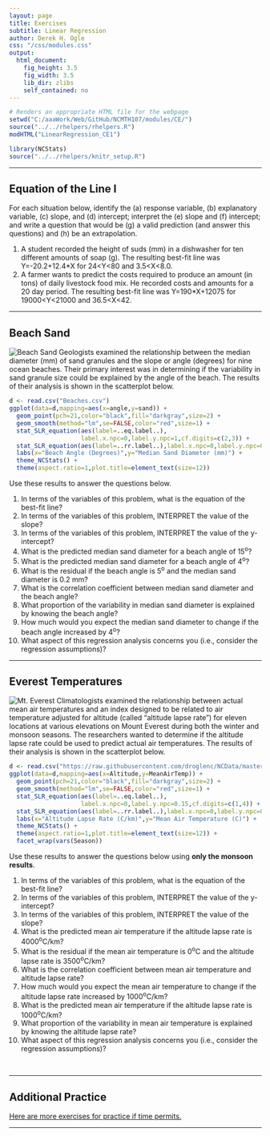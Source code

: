 ```yaml
---
layout: page
title: Exercises
subtitle: Linear Regression
author: Derek H. Ogle
css: "/css/modules.css"
output:
  html_document:
    fig_height: 3.5
    fig_width: 3.5
    lib_dir: zlibs
    self_contained: no
---
```


```r
# Renders an appropriate HTML file for the webpage
setwd("C:/aaaWork/Web/GitHub/NCMTH107/modules/CE/")
source("../../rhelpers/rhelpers.R")
modHTML("LinearRegression_CE1")
```

```r
library(NCStats)
source("../../rhelpers/knitr_setup.R")
```

----

## Equation of the Line I

For each situation below, identify the (a) response variable, (b) explanatory variable, (c) slope, and (d) intercept; interpret the (e) slope and (f) intercept; and write a question that would be (g) a valid prediction (and answer this questions) and (h) be an extrapolation.

1. A student recorded the height of suds (mm) in a dishwasher for ten different amounts of soap (g). The resulting best-fit line was Y=-20.2+12.4*X for 24<Y<80 and 3.5<X<8.0.
1. A farmer wants to predict the costs required to produce an amount (in tons) of daily livestock food mix. He recorded costs and amounts for a 20 day period. The resulting best-fit line was Y=190*X+12075 for 19000<Y<21000 and 36.5<X<42.

----

## Beach Sand
<img src="http://derekogle.com/NCMTH107/modules/CE/zimgs/beaches.jpg" alt="Beach Sand" class="img-right">
Geologists examined the relationship between the median diameter (mm) of sand granules and the slope or angle (degrees) for nine ocean beaches. Their primary interest was in determining if the variability in sand granule size could be explained by the angle of the beach. The results of their analysis is shown in the scatterplot below.

```r
d <- read.csv("Beaches.csv")
ggplot(data=d,mapping=aes(x=angle,y=sand)) +
  geom_point(pch=21,color="black",fill="darkgray",size=2) +
  geom_smooth(method="lm",se=FALSE,color="red",size=1) +
  stat_SLR_equation(aes(label=..eq.label..),
                    label.x.npc=0,label.y.npc=1,cf.digits=c(2,3)) +
  stat_SLR_equation(aes(label=..rr.label..),label.x.npc=0,label.y.npc=0.90) +
  labs(x="Beach Angle (Degrees)",y="Median Sand Diameter (mm)") +
  theme_NCStats() +
  theme(aspect.ratio=1,plot.title=element_text(size=12))
```

Use these results to answer the questions below.

1. In terms of the variables of this problem, what is the equation of the best-fit line?
1. In terms of the variables of this problem, INTERPRET the value of the slope?
1. In terms of the variables of this problem, INTERPRET the value of the y-intercept?
1. What is the predicted median sand diameter for a beach angle of 15<sup>o</sup>?
1. What is the predicted median sand diameter for a beach angle of 4<sup>o</sup>?
1. What is the residual if the beach angle is 5<sup>o</sup> and the median sand diameter is 0.2 mm?
1. What is the correlation coefficient between median sand diameter and the beach angle?
1. What proportion of the variability in median sand diameter is explained by knowing the beach angle?
1. How much would you expect the median sand diameter to change if the beach angle increased by 4<sup>o</sup>?
1. What aspect of this regression analysis concerns you (i.e., consider the regression assumptions)?

----

## Everest Temperatures
<img src="http://derekogle.com/NCMTH107/modules/CE/zimgs/MtEverest.jpg" alt="Mt. Everest" class="img-right">
Climatologists examined the relationship between actual mean air temperatures and an index designed to be related to air temperature adjusted for altitude (called "altitude lapse rate") for eleven locations at various elevations on Mount Everest during both the winter and monsoon seasons. The researchers wanted to determine if the altitude lapse rate could be used to predict actual air temperatures. The results of their analysis is shown in the scatterplot below.

```r
d <- read.csv("https://raw.githubusercontent.com/droglenc/NCData/master/EverestTemps.csv")
ggplot(data=d,mapping=aes(x=Altitude,y=MeanAirTemp)) +
  geom_point(pch=21,color="black",fill="darkgray",size=2) +
  geom_smooth(method="lm",se=FALSE,color="red",size=1) +
  stat_SLR_equation(aes(label=..eq.label..),
                    label.x.npc=0,label.y.npc=0.15,cf.digits=c(1,4)) +
  stat_SLR_equation(aes(label=..rr.label..),label.x.npc=0,label.y.npc=0.05) +
  labs(x="Altitude Lapse Rate (C/km)",y="Mean Air Temperature (C)") +
  theme_NCStats() +
  theme(aspect.ratio=1,plot.title=element_text(size=12)) +
  facet_wrap(vars(Season))
```

Use these results to answer the questions below using **only the monsoon results**.

1. In terms of the variables of this problem, what is the equation of the best-fit line?
1. In terms of the variables of this problem, INTERPRET the value of the y-intercept?
1. In terms of the variables of this problem, INTERPRET the value of the slope?
1. What is the predicted mean air temperature if the altitude lapse rate is 4000<sup>o</sup>C/km?
1. What is the residual if the mean air temperature is 0<sup>o</sup>C and the altitude lapse rate is 3500<sup>o</sup>C/km?
1. What is the correlation coefficient between mean air temperature and altitude lapse rate?
1. How much would you expect the mean air temperature to change if the altitude lapse rate increased by 1000<sup>o</sup>C/km?
1. What is the predicted mean air temperature if the altitude lapse rate is 1000<sup>o</sup>C/km?
1. What proportion of the variability in mean air temperature is explained by knowing the altitude lapse rate?
1. What aspect of this regression analysis concerns you (i.e., consider the regression assumptions)?

&nbsp;

----

## Additional Practice

[Here are more exercises for practice if time permits.](LinearRegression_CE2)

----
